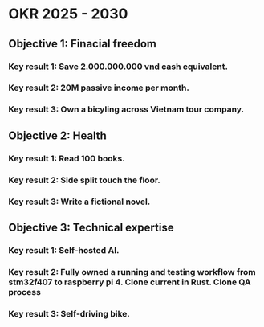 # OKR 2025 - 2030

## Objective 1: Finacial freedom

### Key result 1: Save 2.000.000.000 vnd cash equivalent.

### Key result 2: 20M passive income per month.

### Key result 3: Own a bicyling across Vietnam tour company.

## Objective 2: Health

### Key result 1: Read 100 books.

### Key result 2: Side split touch the floor.

### Key result 3: Write a fictional novel.

## Objective 3: Technical expertise

### Key result 1: Self-hosted AI.

### Key result 2: Fully owned a running and testing workflow from stm32f407 to raspberry pi 4. Clone current in Rust. Clone QA process

### Key result 3: Self-driving bike.
